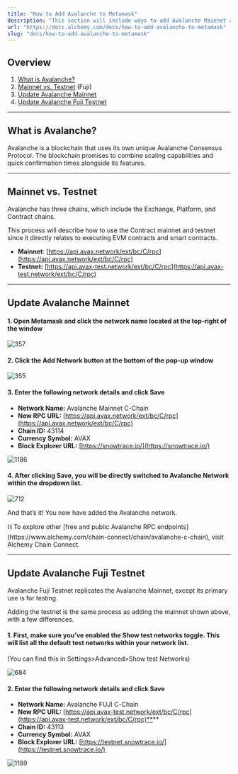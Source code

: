 ```yaml
---
title: "How to Add Avalanche to Metamask"
description: "This section will include ways to add Avalanche Mainnet and Fuji Testnet as your custom MetaMask RPC node provider."
url: "https://docs.alchemy.com/docs/how-to-add-avalanche-to-metamask"
slug: "docs/how-to-add-avalanche-to-metamask"
---
```



## Overview

1. ​[What is Avalanche?](#what-is-near)​​
2. ​[Mainnet vs. Testnet](#mainnet-vs.-testnet-fuji) (Fuji)​
3. ​[Update Avalanche Mainnet​](#update-aurora-mainnet)
4. ​[Update Avalanche Fuji Testnet ](#update-aurora-testnet)​

***

## What is Avalanche?

Avalanche is a blockchain that uses its own unique Avalanche Consensus Protocol. The blockchain promises to combine scaling capabilities and quick confirmation times alongside its features.

***

## Mainnet vs. Testnet

Avalanche has three chains, which include the Exchange, Platform, and Contract chains.

This process will describe how to use the Contract mainnet and testnet since it directly relates to executing EVM contracts and smart contracts.

* **Mainnet**: [https://api.avax.network/ext/bc/C/rpc](https://api.avax.network/ext/bc/C/rpc)
* **Testnet:** [https://api.avax-test.network/ext/bc/C/rpc](https://api.avax-test.network/ext/bc/C/rpc)

***

## Update Avalanche Mainnet

#### 1. Open Metamask and click the network name located at the top-right of the window

![357](51529b7-Untitled_29.png "Untitled (29).png")

#### 2. Click the Add Network button at the bottom of the pop-up window

![355](6601e10-Group_24.png "Group 24.png")

#### 3. **Enter the following network details and click Save**

* **Network Name:** Avalanche Mainnet C-Chain
* **New RPC URL:** [https://api.avax.network/ext/bc/C/rpc](https://api.avax.network/ext/bc/C/rpc)
* **Chain ID:** 43114
* **Currency Symbol:** AVAX
* **Block Explorer URL:** [https://snowtrace.io/](https://snowtrace.io/)

![1186](97fcdca-Group_22.png "Group 22.png")

#### 4. After clicking Save, you will be directly switched to Avalanche Network within the dropdown list.

![712](e129a7b-Screen_Shot_2022-04-14_at_10.33.14_PM.png "Screen Shot 2022-04-14 at 10.33.14 PM.png")

And that’s it! You now have added the Avalanche network.

<Info>
  ⛓️ To explore other [free and public Avalanche RPC endpoints](https://www.alchemy.com/chain-connect/chain/avalanche-c-chain), visit Alchemy Chain Connect.
</Info>

***

## Update Avalanche Fuji Testnet

Avalanche Fuji Testnet replicates the Avalanche Mainnet, except its primary use is for testing.

Adding the testnet is the same process as adding the mainnet shown above, with a few differences.

#### 1. First, make sure you’ve enabled the Show test networks toggle. This will list all the default test networks within your network list.

(You can find this in Settings>Advanced>Show test Networks)

![684](9758c40-Untitled_30.png "Untitled (30).png")

#### 2. Enter the following network details and click Save

* **Network Name:** Avalanche FUJI C-Chain
* **New RPC URL:** [https://api.avax-test.network/ext/bc/C/rpc](https://api.avax-test.network/ext/bc/C/rpc)**​**
* **Chain ID:** 43113
* **Currency Symbol:** AVAX
* **Block Explorer URL:** [https://testnet.snowtrace.io/](https://testnet.snowtrace.io/)

![1189](9940308-Group_23.png "Group 23.png")

